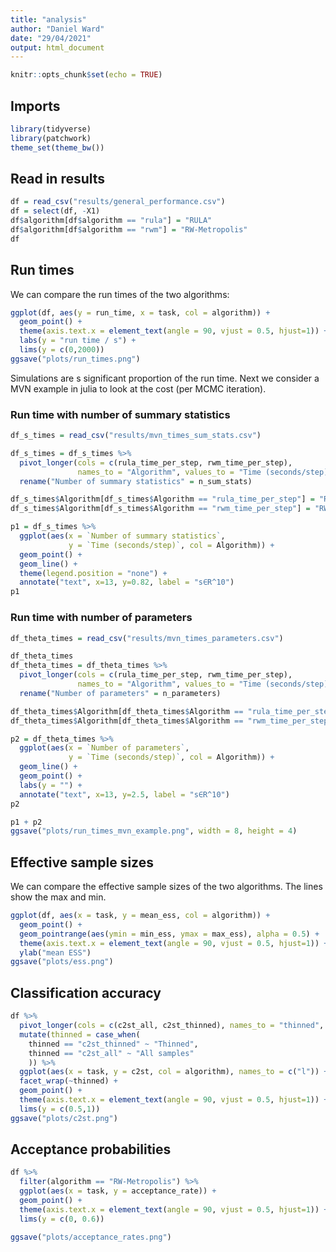 ```yaml
---
title: "analysis"
author: "Daniel Ward"
date: "29/04/2021"
output: html_document
---
```


```r
knitr::opts_chunk$set(echo = TRUE)
```

## Imports
```r
library(tidyverse)
library(patchwork)
theme_set(theme_bw())
```


## Read in results
```r
df = read_csv("results/general_performance.csv")
df = select(df, -X1)
df$algorithm[df$algorithm == "rula"] = "RULA"
df$algorithm[df$algorithm == "rwm"] = "RW-Metropolis"
df
```


## Run times
We can compare the run times of the two algorithms:
```r
ggplot(df, aes(y = run_time, x = task, col = algorithm)) +
  geom_point() +
  theme(axis.text.x = element_text(angle = 90, vjust = 0.5, hjust=1)) +
  labs(y = "run time / s") +
  lims(y = c(0,2000))
ggsave("plots/run_times.png")
```
Simulations are s significant proportion of the run time. Next we consider a MVN example in julia to look at the cost (per MCMC iteration).

### Run time with number of summary statistics
```r
df_s_times = read_csv("results/mvn_times_sum_stats.csv")

df_s_times = df_s_times %>%
  pivot_longer(cols = c(rula_time_per_step, rwm_time_per_step),
               names_to = "Algorithm", values_to = "Time (seconds/step)") %>%
  rename("Number of summary statistics" = n_sum_stats)

df_s_times$Algorithm[df_s_times$Algorithm == "rula_time_per_step"] = "RULA"
df_s_times$Algorithm[df_s_times$Algorithm == "rwm_time_per_step"] = "RWM"

p1 = df_s_times %>%
  ggplot(aes(x = `Number of summary statistics`,
             y = `Time (seconds/step)`, col = Algorithm)) +
  geom_point() +
  geom_line() +
  theme(legend.position = "none") +
  annotate("text", x=13, y=0.82, label = "s∈R^10")
p1

```


### Run time with number of parameters
```r
df_theta_times = read_csv("results/mvn_times_parameters.csv")

df_theta_times
df_theta_times = df_theta_times %>%
  pivot_longer(cols = c(rula_time_per_step, rwm_time_per_step),
               names_to = "Algorithm", values_to = "Time (seconds/step)") %>%
  rename("Number of parameters" = n_parameters)

df_theta_times$Algorithm[df_theta_times$Algorithm == "rula_time_per_step"] = "RULA"
df_theta_times$Algorithm[df_theta_times$Algorithm == "rwm_time_per_step"] = "RWM"

p2 = df_theta_times %>%
  ggplot(aes(x = `Number of parameters`,
             y = `Time (seconds/step)`, col = Algorithm)) +
  geom_line() +
  geom_point() +
  labs(y = "") +
  annotate("text", x=13, y=2.5, label = "s∈R^10")
p2

```

```r
p1 + p2
ggsave("plots/run_times_mvn_example.png", width = 8, height = 4)
```

## Effective sample sizes
We can compare the effective sample sizes of the two algorithms. The lines show
the max and min.

```r
ggplot(df, aes(x = task, y = mean_ess, col = algorithm)) +
  geom_point() +
  geom_pointrange(aes(ymin = min_ess, ymax = max_ess), alpha = 0.5) +
  theme(axis.text.x = element_text(angle = 90, vjust = 0.5, hjust=1)) +
  ylab("mean ESS")
ggsave("plots/ess.png")
```

## Classification accuracy
```r
df %>%
  pivot_longer(cols = c(c2st_all, c2st_thinned), names_to = "thinned", values_to = "c2st") %>%
  mutate(thinned = case_when(
    thinned == "c2st_thinned" ~ "Thinned",
    thinned == "c2st_all" ~ "All samples"
    )) %>%
  ggplot(aes(x = task, y = c2st, col = algorithm), names_to = c("l")) +
  facet_wrap(~thinned) +
  geom_point() + 
  theme(axis.text.x = element_text(angle = 90, vjust = 0.5, hjust=1)) +
  lims(y = c(0.5,1))
ggsave("plots/c2st.png")
```


## Acceptance probabilities
```r
df %>%
  filter(algorithm == "RW-Metropolis") %>%
  ggplot(aes(x = task, y = acceptance_rate)) +
  geom_point() +
  theme(axis.text.x = element_text(angle = 90, vjust = 0.5, hjust=1)) +
  lims(y = c(0, 0.6))

ggsave("plots/acceptance_rates.png")
```

